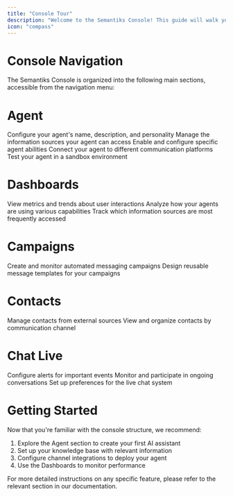 ```yaml
---
title: "Console Tour"
description: "Welcome to the Semantiks Console! This guide will walk you through the main sections of the console interface, helping you navigate and make the most of the platform."
icon: "compass"
---
```

# Console Navigation

The Semantiks Console is organized into the following main sections, accessible from the navigation menu:

# Agent

<Steps titleSize="h2">
  <Step title="Identity" icon="user" iconType="regular">
    Configure your agent's name, description, and personality
  </Step>
  <Step title="Knowledge" icon="book" iconType="regular">
    Manage the information sources your agent can access
  </Step>
  <Step title="Capabilities" icon="bolt" iconType="regular">
    Enable and configure specific agent abilities
  </Step>
  <Step title="Channels" icon="share-nodes" iconType="regular">
    Connect your agent to different communication platforms
  </Step>
  <Step title="Playground" icon="flask" iconType="regular">
    Test your agent in a sandbox environment
  </Step>
</Steps>

# Dashboards

<Steps titleSize="h2">
  <Step title="Conversations" icon="comments" iconType="regular">
    View metrics and trends about user interactions
  </Step>
  <Step title="Tool Usage" icon="wrench" iconType="regular">
    Analyze how your agents are using various capabilities
  </Step>
  <Step title="Knowledge" icon="book-open" iconType="regular">
    Track which information sources are most frequently accessed
  </Step>
</Steps>

# Campaigns

<Steps titleSize="h2">
  <Step title="Campaigns" icon="megaphone" iconType="regular">
    Create and monitor automated messaging campaigns
  </Step>
  <Step title="Templates" icon="file-lines" iconType="regular">
    Design reusable message templates for your campaigns
  </Step>
</Steps>

# Contacts

<Steps titleSize="h2">
  <Step title="External Contacts" icon="address-book" iconType="regular">
    Manage contacts from external sources
  </Step>
  <Step title="Channel Contacts" icon="address-card" iconType="regular">
    View and organize contacts by communication channel
  </Step>
</Steps>

# Chat Live

<Steps titleSize="h2">
  <Step title="Notifications" icon="bell" iconType="regular">
    Configure alerts for important events
  </Step>
  <Step title="Conversations Panel" icon="comments" iconType="regular">
    Monitor and participate in ongoing conversations
  </Step>
  <Step title="Configuration" icon="gear" iconType="regular">
    Set up preferences for the live chat system
  </Step>
</Steps>

# Getting Started

Now that you're familiar with the console structure, we recommend:

1. Explore the Agent section to create your first AI assistant
2. Set up your knowledge base with relevant information
3. Configure channel integrations to deploy your agent
4. Use the Dashboards to monitor performance

For more detailed instructions on any specific feature, please refer to the relevant section in our documentation.
